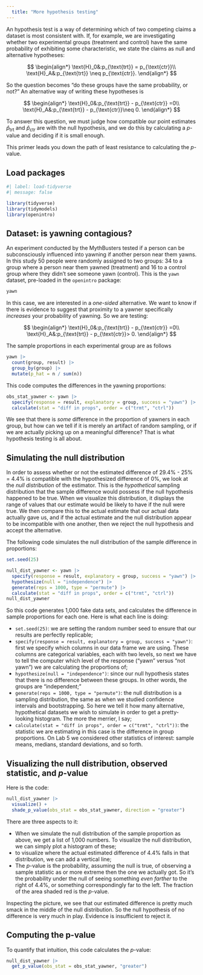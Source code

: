 ```yaml
---
  title: "More hypothesis testing"
---
```


An hypothesis test is a way of determining which of two competing claims a dataset is most consistent with. If, for example, we are investigating whether two experimental groups (treatment and control) have the same probability of exhibiting some characteristic, we state the claims as null and alternative hypotheses:

$$
\begin{align*}
\text{H}_0&:p_{\text{trt}} = p_{\text{ctr}}\\
\text{H}_A&:p_{\text{trt}} \neq p_{\text{ctr}}.
\end{align*}
$$

So the question becomes "do these groups have the same probability, or not?" An alternative way of writing these hypotheses is

$$
\begin{align*}
\text{H}_0&:p_{\text{trt}} - p_{\text{ctr}} =0\\
\text{H}_A&:p_{\text{trt}} - p_{\text{ctr}}\neq 0.
\end{align*}
$$

To answer this question, we must judge how compatible our point estimates $\hat{p}_{\text{trt}}$ and $\hat{p}_{\text{ctr}}$ are with the null hypothesis, and we do this by calculating a $p$-value and deciding if it is small enough.

This primer leads you down the path of least resistance to calculating the $p$-value.

## Load packages

```r
#| label: load-tidyverse
#| message: false

library(tidyverse) 
library(tidymodels) 
library(openintro)
```

## Dataset: is yawning contagious?

An experiment conducted by the MythBusters tested if a person can be subconsciously influenced into yawning if another person near them yawns. In this study 50 people were randomly assigned to two groups: 34 to a group where a person near them yawned (treatment) and 16 to a control group where they didn’t see someone yawn (control). This is the `yawn` dataset, pre-loaded in the `openintro` package:

```r
yawn
```
In this case, we are interested in a *one-sided* alternative. We want to know if there is evidence to suggest that proximity to a yawner specifically *increases* your probability of yawning. So we are testing:

$$
\begin{align*}
\text{H}_0&:p_{\text{trt}} - p_{\text{ctr}} =0\\
\text{H}_A&:p_{\text{trt}} - p_{\text{ctr}}> 0.
\end{align*}
$$

The sample proportions in each experimental group are as follows

```r
yawn |>
  count(group, result) |>
  group_by(group) |>
  mutate(p_hat = n / sum(n))
```
This code computes the differences in the yawning proportions:

```r
obs_stat_yawner <- yawn |>
  specify(response = result, explanatory = group, success = "yawn") |>
  calculate(stat = "diff in props", order = c("trmt", "ctrl"))
```


We see that there is *some* difference in the proportion of yawners in each group, but how can we tell if it is merely an artifact of random sampling, or if we are actually picking up on a meaningful difference? That is what hypothesis testing is all about.

## Simulating the null distribution

In order to assess whether or not the estimated difference of 29.4% - 25% = 4.4% is compatible with the hypothesized difference of 0%, we look at the *null distribution* of the estimator. This is the *hypothetical* sampling distribution that the sample difference would possess if the null hypothesis happened to be true. When we visualize this distribution, it displays the range of values that our estimate would be likely to have if the null were true. We then compare this to the actual estimate that our actual data actually gave us, and if the actual estimate and the null distribution appear to be incompatible with one another, then we reject the null hypothesis and accept the alternative.

The following code simulates the null distribution of the sample difference in proportions:

```r
set.seed(25)

null_dist_yawner <- yawn |>
  specify(response = result, explanatory = group, success = "yawn") |>
  hypothesize(null = "independence") |>
  generate(reps = 1000, type = "permute") |>
  calculate(stat = "diff in props", order = c("trmt", "ctrl"))
null_dist_yawner
```

So this code generates 1,000 fake data sets, and calculates the difference in sample proportions for each one. Here is what each line is doing:

-   `set.seed(25)`: we are setting the random number seed to ensure that our results are perfectly replicable;
-   `specify(response = result, explanatory = group, success = "yawn")`: first we specify which columns in our data frame we are using. These columns are categorical variables, each with two levels, so next we have to tell the computer which level of the response ("yawn" versus "not yawn") we are calculating the proportions of;
-   `hypothesize(null = "independence")`: since our null hypothesis states that there is no difference between these groups. In other words, the groups are "independent;"
-   `generate(reps = 1000, type = "permute")`: the null distribution is a sampling distribution, the same as when we studied confidence intervals and bootstrapping. So here we tell it how many alternative, hypothetical datasets we wish to simulate in order to get a pretty-looking histogram. The more the merrier, I say;
-   `calculate(stat = "diff in props", order = c("trmt", "ctrl"))`: the statistic we are estimating in this case is the difference in group proportions. On Lab 5 we considered other statistics of interest: sample means, medians, standard deviations, and so forth.

## Visualizing the null distribution, observed statistic, and $p$-value

Here is the code:

```r
null_dist_yawner |>
  visualize() +
  shade_p_value(obs_stat = obs_stat_yawner, direction = "greater")
```
There are three aspects to it:

- When we simulate the null distribution of the sample proportion as above, we get a list of 1,000 numbers. To visualize the null distribution, we can simply plot a histogram of these;
- to visualize where the actual estimated difference of 4.4% falls in that distribution, we can add a vertical line;
- The $p$-value is the probability, assuming the null is true, of observing a sample statistic as or more extreme then the one we actually got. So it's the probability under the null of seeing something *even farther* to the right of 4.4%, or something correspondingly far to the left. The fraction of the area shaded red is the $p$-value.

Inspecting the picture, we see that our estimated difference is pretty much smack in the middle of the null distribution. So the null hypothesis of no difference is very much in play. Evidence is insufficient to reject it.

## Computing the p-value

To quantify that intuition, this code calculates the $p$-value:

```r
null_dist_yawner |>
  get_p_value(obs_stat = obs_stat_yawner, "greater")
```